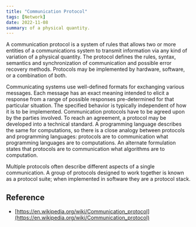 ```yaml
---
title: "Communication Protocol"
tags: [Network]
date: 2022-11-08
summary: of a physical quantity.
---
```


A communication protocol is a system of rules that allows two or more entities
of a communications system to transmit information via any kind of variation
of a physical quantity. The protocol defines the rules, syntax, semantics and
synchronization of communication and possible error recovery methods.
Protocols may be implemented by hardware, software, or a combination of
both.

Communicating systems use well-defined formats for exchanging various
messages. Each message has an exact meaning intended to elicit a response from
a range of possible responses pre-determined for that particular situation.
The specified behavior is typically independent of how it is to be
implemented. Communication protocols have to be agreed upon by the parties
involved. To reach an agreement, a protocol may be developed into a
technical standard. A programming language describes the same for
computations, so there is a close analogy between protocols and programming
languages: protocols are to communication what programming languages are to
computations. An alternate formulation states that protocols are to
communication what algorithms are to computation.

Multiple protocols often describe different aspects of a single communication.
A group of protocols designed to work together is known as a protocol suite;
when implemented in software they are a protocol stack.

## Reference

- [https://en.wikipedia.org/wiki/Communication_protocol](https://en.wikipedia.org/wiki/Communication_protocol)